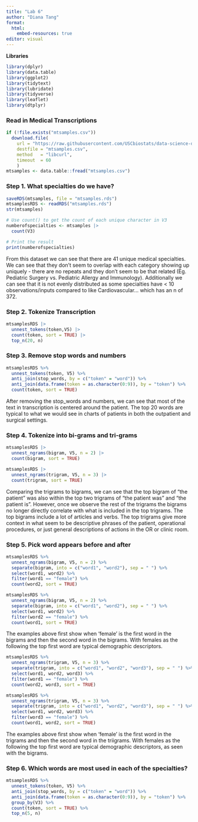 ```yaml
---
title: "Lab 6"
author: "Diana Tang"
format: 
  html:
    embed-resources: true
editor: visual
---
```


**Libraries**

```r
library(dplyr)
library(data.table)
library(ggplot2)
library(tidytext)
library(lubridate)
library(tidyverse)
library(leaflet)
library(dtplyr)
```

### Read in Medical Transcriptions

```r
if (!file.exists("mtsamples.csv"))
  download.file(
    url = "https://raw.githubusercontent.com/USCbiostats/data-science-data/master/00_mtsamples/mtsamples.csv",
    destfile = "mtsamples.csv",
    method   = "libcurl",
    timeout  = 60
    )
mtsamples <- data.table::fread("mtsamples.csv")
```

### Step 1. **What specialties do we have?**

```r
saveRDS(mtsamples, file = "mtsamples.rds")
mtsamplesRDS <- readRDS("mtsamples.rds")
str(mtsamples)
```

```r
# Use count() to get the count of each unique character in V3
numberofspecialties <- mtsamples |>
  count(V3)

# Print the result
print(numberofspecialties)
```

From this dataset we can see that there are 41 unique medical specialties. We can see that they don't seem to overlap with each category showing up uniquely - there are no repeats and they don't seem to be that related (Eg. Pediatric Surgery vs. Pediatric Allergy and Immunology). Additionally we can see that it is not evenly distributed as some specialties have \< 10 observations/inputs compared to like Cardiovascular... which has an n of 372.

### Step 2. **Tokenize Transcription**

```r
mtsamplesRDS |>
  unnest_tokens(token,V5) |>
  count(token, sort = TRUE) |>
  top_n(20, n)
```

### Step 3. Remove stop words and numbers

```r
mtsamplesRDS %>%
  unnest_tokens(token, V5) %>%
  anti_join(stop_words, by = c("token" = "word")) %>%
  anti_join(data.frame(token = as.character(0:9)), by = "token") %>%
  count(token, sort = TRUE)
```

After removing the stop_words and numbers, we can see that most of the text in transcription is centered around the patient. The top 20 words are typical to what we would see in charts of patients in both the outpatient and surgical settings.

### Step 4. Tokenize into bi-grams and tri-grams

```r
mtsamplesRDS |>
  unnest_ngrams(bigram, V5, n = 2) |>
  count(bigram, sort = TRUE)
```

```r
mtsamplesRDS |>
  unnest_ngrams(trigram, V5, n = 3) |>
  count(trigram, sort = TRUE)
```

Comparing the trigrams to bigrams, we can see that the top bigram of "the patient" was also within the top two trigrams of "the patient was" and "the patient is". However, once we observe the rest of the trigrams the bigrams no longer directly correlate with what is included in the top trigrams. The top bigrams include a lot of articles and verbs. The top trigrams give more context in what seem to be descriptive phrases of the patient, operational procedures, or just general descriptions of actions in the OR or clinic room.

### Step 5. Pick word appears before and after

```r
mtsamplesRDS %>%
  unnest_ngrams(bigram, V5, n = 2) %>%
  separate(bigram, into = c("word1", "word2"), sep = " ") %>%
  select(word1, word2) %>%
  filter(word1 == "female") %>%
  count(word2, sort = TRUE)
```

```r
mtsamplesRDS %>%
  unnest_ngrams(bigram, V5, n = 2) %>%
  separate(bigram, into = c("word1", "word2"), sep = " ") %>%
  select(word1, word2) %>%
  filter(word2 == "female") %>%
  count(word1, sort = TRUE)
```

The examples above first show when 'female' is the first word in the bigrams and then the second word in the bigrams. With females as the following the top first word are typical demographic descriptors.

```r
mtsamplesRDS %>%
  unnest_ngrams(trigram, V5, n = 3) %>%
  separate(trigram, into = c("word1", "word2", "word3"), sep = " ") %>%
  select(word1, word2, word3) %>%
  filter(word1 == "female") %>%
  count(word2, word3, sort = TRUE)
```

```r
mtsamplesRDS %>%
  unnest_ngrams(trigram, V5, n = 3) %>%
  separate(trigram, into = c("word1", "word2", "word3"), sep = " ") %>%
  select(word1, word2, word3) %>%
  filter(word3 == "female") %>%
  count(word1, word2, sort = TRUE)
```

The examples above first show when 'female' is the first word in the trigrams and then the second word in the triigrams. With females as the following the top first word are typical demographic descriptors, as seen with the bigrams.

### Step 6. Which words are most used in each of the specialties?

```r
mtsamplesRDS %>%
  unnest_tokens(token, V5) %>%
  anti_join(stop_words, by = c("token" = "word")) %>%
  anti_join(data.frame(token = as.character(0:9)), by = "token") %>%
  group_by(V3) %>%
  count(token, sort = TRUE) %>%
  top_n(5, n)
```
